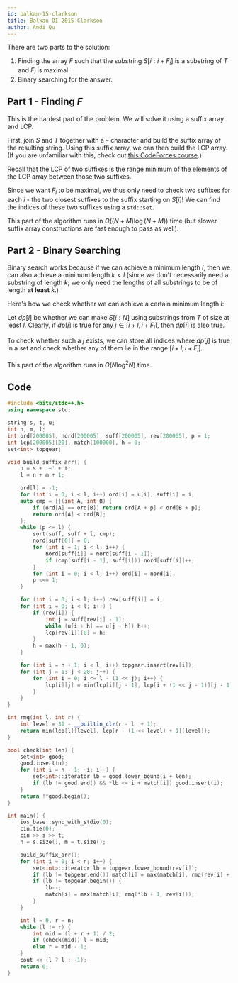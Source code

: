 ```yaml
---
id: balkan-15-clarkson
title: Balkan OI 2015 Clarkson
author: Andi Qu
---
```


There are two parts to the solution:

1. Finding the array $F$ such that the substring $S[i:i + F_i]$ is a substring of $T$ and $F_i$ is maximal.
2. Binary searching for the answer.

## Part 1 - Finding $F$

This is the hardest part of the problem. We will solve it using a suffix array and LCP.

First, join $S$ and $T$ together with a `~` character and build the suffix array of the resulting string. Using this suffix array, we can then build the LCP array. (If you are unfamiliar with this, check out [this CodeForces course](https://codeforces.com/edu/course/2/lesson/2).)

Recall that the LCP of two suffixes is the range minimum of the elements of the LCP array between those two suffixes.

Since we want $F_i$ to be maximal, we thus only need to check two suffixes for each $i$ - the two closest suffixes to the suffix starting on $S[i]$! We can find the indices of these two suffixes using a `std::set`.

This part of the algorithm runs in $O((N + M) \log (N + M))$ time (but slower suffix array constructions are fast enough to pass as well).

## Part 2 - Binary Searching

Binary search works because if we can achieve a minimum length $l$, then we can also achieve a minimum length $k < l$ (since we don't necessarily need a substring of length $k$; we only need the lengths of all substrings to be of length **at least** $k$.)

Here's how we check whether we can achieve a certain minimum length $l$:

Let $dp[i]$ be whether we can make $S[i : N]$ using substrings from $T$ of size at least $l$. Clearly, if $dp[j]$ is true for any $j \in [i + l, i + F_i]$, then $dp[i]$ is also true.

To check whether such a $j$ exists, we can store all indices where $dp[j]$ is true in a set and check whether any of them lie in the range $[i + l, i + F_i]$.

This part of the algorithm runs in $O(N \log^2 N)$ time.

## Code

```cpp
#include <bits/stdc++.h>
using namespace std;

string s, t, u;
int n, m, l;
int ord[200005], nord[200005], suff[200005], rev[200005], p = 1;
int lcp[200005][20], match[100000], h = 0;
set<int> topgear;

void build_suffix_arr() {
    u = s + '~' + t;
    l = n + m + 1;

    ord[l] = -1;
    for (int i = 0; i < l; i++) ord[i] = u[i], suff[i] = i;
    auto cmp = [](int A, int B) {
        if (ord[A] == ord[B]) return ord[A + p] < ord[B + p];
        return ord[A] < ord[B];
    };
    while (p <= l) {
        sort(suff, suff + l, cmp);
        nord[suff[0]] = 0;
        for (int i = 1; i < l; i++) {
            nord[suff[i]] = nord[suff[i - 1]];
            if (cmp(suff[i - 1], suff[i])) nord[suff[i]]++;
        }
        for (int i = 0; i < l; i++) ord[i] = nord[i];
        p <<= 1;
    }

    for (int i = 0; i < l; i++) rev[suff[i]] = i;
    for (int i = 0; i < l; i++) {
        if (rev[i]) {
            int j = suff[rev[i] - 1];
            while (u[i + h] == u[j + h]) h++;
            lcp[rev[i]][0] = h;
        }
        h = max(h - 1, 0);
    }

    for (int i = n + 1; i < l; i++) topgear.insert(rev[i]);
    for (int j = 1; j < 20; j++) {
        for (int i = 0; i <= l - (1 << j); i++) {
            lcp[i][j] = min(lcp[i][j - 1], lcp[i + (1 << j - 1)][j - 1]);
        }
    }
}

int rmq(int l, int r) {
    int level = 31 - __builtin_clz(r - l  + 1);
    return min(lcp[l][level], lcp[r - (1 << level) + 1][level]);
}

bool check(int len) {
    set<int> good;
    good.insert(n);
    for (int i = n - 1; ~i; i--) {
        set<int>::iterator lb = good.lower_bound(i + len);
        if (lb != good.end() && *lb <= i + match[i]) good.insert(i);
    }
    return !*good.begin();
}

int main() {
    ios_base::sync_with_stdio(0);
    cin.tie(0);
    cin >> s >> t;
    n = s.size(), m = t.size();

    build_suffix_arr();
    for (int i = 0; i < n; i++) {
        set<int>::iterator lb = topgear.lower_bound(rev[i]);
        if (lb != topgear.end()) match[i] = max(match[i], rmq(rev[i] + 1, *lb));
        if (lb != topgear.begin()) {
            lb--;
            match[i] = max(match[i], rmq(*lb + 1, rev[i]));
        }
    }

    int l = 0, r = n;
    while (l != r) {
        int mid = (l + r + 1) / 2;
        if (check(mid)) l = mid;
        else r = mid - 1;
    }
    cout << (l ? l : -1);
    return 0;
}
```
